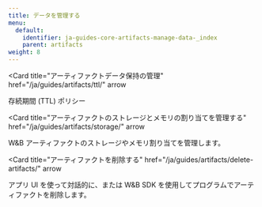 ---
title: データを管理する
menu:
  default:
    identifier: ja-guides-core-artifacts-manage-data-_index
    parent: artifacts
weight: 8
---

<Card
  title="アーティファクトデータ保持の管理"
  href="/ja/guides/artifacts/ttl/"
  arrow
>
  存続期間 (TTL) ポリシー
</Card>

<Card
  title="アーティファクトのストレージとメモリの割り当てを管理する"
  href="/ja/guides/artifacts/storage/"
  arrow
>
  W&B アーティファクトのストレージやメモリ割り当てを管理します。
</Card>

<Card
  title="アーティファクトを削除する"
  href="/ja/guides/artifacts/delete-artifacts/"
  arrow
>
  アプリ UI を使って対話的に、または W&B SDK を使用してプログラムでアーティファクトを削除します。
</Card>
